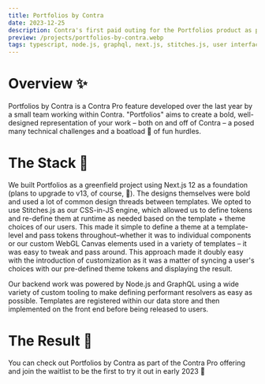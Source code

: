 ```yaml
---
title: Portfolios by Contra
date: 2023-12-25
description: Contra's first paid outing for the Portfolios product as part of Contra Pro gave users the ability to create bold, well-designed representations of their work
preview: /projects/portfolios-by-contra.webp
tags: typescript, node.js, graphql, next.js, stitches.js, user interface
---
```


<Hero src="/projects/portfolios-by-contra.webp" alt="Portfolios by Contra" />

# Overview ✨

Portfolios by Contra is a Contra Pro feature developed over the last year by a small team working within Contra. "Portfolios" aims to create a bold, well-designed representation of your work – both on and off of Contra – a posed many technical challenges and a boatload 🚢 of fun hurdles.

# The Stack 💾

We built Portfolios as a greenfield project using Next.js 12 as a foundation (plans to upgrade to v13, of course, 🤝). The designs themselves were bold and used a lot of common design threads between templates. We opted to use Stitches.js as our CSS-in-JS engine, which allowed us to define tokens and re-define them at runtime as needed based on the template + theme choices of our users.
This made it simple to define a theme at a template-level and pass tokens throughout–whether it was to individual components or our custom WebGL Canvas elements used in a variety of templates – it was easy to tweak and pass around. This approach made it doubly easy with the introduction of customization as it was a matter of syncing a user's choices with our pre-defined theme tokens and displaying the result.

<Hero
  size="small"
  src="/projects/portfolios-by-contra-1.webp"
  alt="One of the themes built for Portfolios"
/>

Our backend work was powered by Node.js and GraphQL using a wide variety of custom tooling to make defining performant resolvers as easy as possible. Templates are registered within our data store and then implemented on the front end before being released to users.

# The Result 🤝

You can check out Portfolios by Contra as part of the Contra Pro offering and join the waitlist to be the first to try it out in early 2023 🎉
